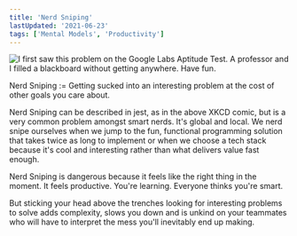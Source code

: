 ```yaml
---
title: 'Nerd Sniping'
lastUpdated: '2021-06-23'
tags: ['Mental Models', 'Productivity']
---
```


![I first saw this problem on the Google Labs Aptitude Test. A professor and I filled a blackboard without getting anywhere. Have fun.](https://www.explainxkcd.com/wiki/images/4/4f/nerd_sniping.png)

Nerd Sniping := Getting sucked into an interesting problem at the cost
of other goals you care about.

Nerd Sniping can be described in jest, as in the above XKCD comic, but
is a very common problem amongst smart nerds. It's global and local.
We nerd snipe ourselves when we jump to the fun, functional
programming solution that takes twice as long to implement or when we
choose a tech stack because it's cool and interesting rather than what
delivers value fast enough.

Nerd Sniping is dangerous because it feels like the right thing in the
moment. It feels productive. You're learning. Everyone thinks you're
smart.

But sticking your head above the trenches looking for interesting
problems to solve adds complexity, slows you down and is unkind on
your teammates who will have to interpret the mess you'll inevitably
end up making.
